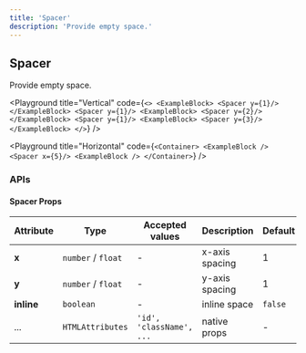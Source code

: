 ```yaml
---
title: 'Spacer'
description: 'Provide empty space.'
---
```


## Spacer

Provide empty space.

<Playground
  title="Vertical"
  code={`
<>
  <ExampleBlock>
    <Spacer y={1}/>
  </ExampleBlock>
  <Spacer y={1}/>
  <ExampleBlock>
    <Spacer y={2}/>
  </ExampleBlock>
  <Spacer y={1}/>
  <ExampleBlock>
    <Spacer y={3}/>
  </ExampleBlock>
</>
`}
/>

<Playground
  title="Horizontal"
  code={`
<Container>
  <ExampleBlock />
  <Spacer x={5}/>
  <ExampleBlock />
</Container>
`}
/>

<Spacer y={3} />

### APIs

<Spacer y={2} />

#### Spacer Props

| Attribute  | Type               | Accepted values          | Description    | Default |
| ---------- | ------------------ | ------------------------ | -------------- | ------- |
| **x**      | `number` / `float` | -                        | x-axis spacing | 1       |
| **y**      | `number` / `float` | -                        | y-axis spacing | 1       |
| **inline** | `boolean`          | -                        | inline space   | `false` |
| ...        | `HTMLAttributes`   | `'id', 'className', ...` | native props   | -       |
